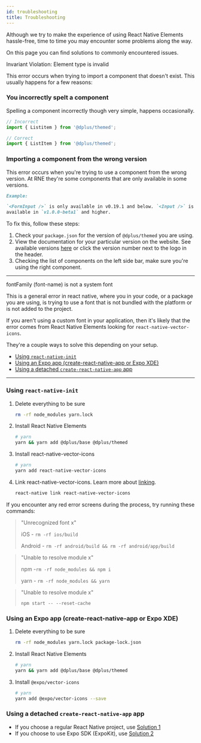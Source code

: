 ```yaml
---
id: troubleshooting
title: Troubleshooting
---
```



Although we try to make the experience of using React Native Elements
hassle-free, time to time you may encounter some problems along the way.

On this page you can find solutions to commonly encountered issues.

<div className="admonition admonition-danger alert alert--danger">
  <div className="admonition-content">
    Invariant Violation: Element type is invalid
  </div>
</div>

This error occurs when trying to import a component that doesn't exist. This
usually happens for a few reasons:

### You incorrectly spelt a component

Spelling a component incorrectly though very simple, happens occasionally.

```jsx
// Incorrect
import { Listitem } from '@dplus/themed';

// Correct
import { ListItem } from '@dplus/themed';
```

### Importing a component from the wrong version

This error occurs when you're trying to use a component from the wrong version.
At RNE they're some components that are only available in some versions.

```md
Example:

`<FormInput />` is only available in v0.19.1 and below. `<Input />` is only
available in `v1.0.0-beta1` and higher.
```

To fix this, follow these steps:

1. Check your `package.json` for the version of `@dplus/themed` you are
   using.
2. View the documentation for your particular version on the website. See
   available versions
   [here](/versions)
   or click the version number next to the logo in the header.
3. Checking the list of components on the left side bar, make sure you're using
   the right component.

---

<div className="admonition admonition-danger alert alert--danger">
  <div className="admonition-content">
    fontFamily (font-name) is not a system font
  </div>
</div>

This is a general error in react native, where you in your code, or a package
you are using, is trying to use a font that is not bundled with the platform or
is not added to the project.

If you aren't using a custom font in your application, then it's likely that
the error comes from React Native Elements looking for
`react-native-vector-icons`.

They're a couple ways to solve this depending on your setup.

- [Using `react-native-init`](#using-react-native-init)
- [Using an Expo app (create-react-native-app or Expo XDE)](#using-an-expo-app-create-react-native-app-or-expo-xde)
- [Using a detached `create-react-native-app` app](#using-a-detached-create-react-native-app-app)

---

### Using `react-native-init`

1. Delete everything to be sure

   ```bash
   rm -rf node_modules yarn.lock
   ```

2. Install React Native Elements

   ```bash
   # yarn
   yarn && yarn add @dplus/base @dplus/themed
   ```

3. Install react-native-vector-icons

   ```bash
   # yarn
   yarn add react-native-vector-icons
   ```

4. Link react-native-vector-icons. Learn more about
   [linking](https://reactnative.dev/docs/linking.html).

   ```bash
   react-native link react-native-vector-icons
   ```

If you encounter any red error screens during the process, try running these
commands:

> "Unrecognized font x"
>
> iOS - `rm -rf ios/build`
>
> Android - `rm -rf android/build && rm -rf android/app/build`

> "Unable to resolve module x"
>
> npm -`rm -rf node_modules && npm i`
>
> yarn - `rm -rf node_modules && yarn`

> "Unable to resolve module x"
>
> `npm start -- --reset-cache`

### Using an Expo app (create-react-native-app or Expo XDE)

1. Delete everything to be sure

   ```bash
   rm -rf node_modules yarn.lock package-lock.json
   ```

2. Install React Native Elements

   ```bash
   # yarn
   yarn && yarn add @dplus/base @dplus/themed
   ```

3. Install `@expo/vector-icons`

   ```bash
   # yarn
   yarn add @expo/vector-icons --save
   ```

### Using a detached `create-react-native-app` app

- If you choose a regular React Native project, use
  [Solution 1](#using-react-native-init)
- If you choose to use Expo SDK (ExpoKit), use
  [Solution 2](#using-an-expo-app-create-react-native-app-or-expo-xde)
